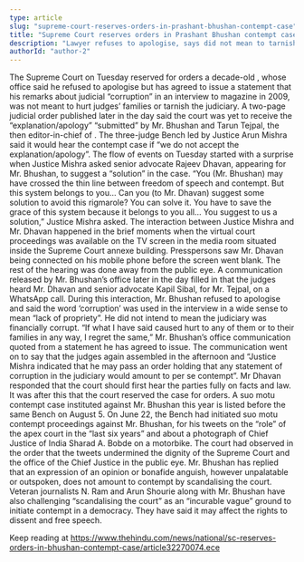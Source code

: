 ```yaml
---
type: article
slug: "supreme-court-reserves-orders-in-prashant-bhushan-contempt-case"
title: "Supreme Court reserves orders in Prashant Bhushan contempt case"
description: "Lawyer refuses to apologise, says did not mean to tarnish judiciary"
authorId: "author-2"
---
```


The Supreme Court on Tuesday reserved for orders a decade-old 
, whose office said he refused to apologise but has agreed to issue a statement that his remarks about judicial “corruption” in an interview to 
magazine in 2009, was not meant to hurt judges’ families or tarnish the judiciary.
A two-page judicial order published later in the day said the court was yet to receive the “explanation/apology” “submitted” by Mr. Bhushan and Tarun Tejpal, the then editor-in-chief of 
.
The three-judge Bench led by Justice Arun Mishra said it would hear the contempt case if “we do not accept the explanation/apology”.
The flow of events on Tuesday started with a surprise when Justice Mishra asked senior advocate Rajeev Dhavan, appearing for Mr. Bhushan, to suggest a “solution” in the case.
“You (Mr. Bhushan) may have crossed the thin line between freedom of speech and contempt. But this system belongs to you... Can you (to Mr. Dhavan) suggest some solution to avoid this rigmarole? You can solve it. You have to save the grace of this system because it belongs to you all... You suggest to us a solution,” Justice Mishra asked.
The interaction between Justice Mishra and Mr. Dhavan happened in the brief moments when the virtual court proceedings was available on the TV screen in the media room situated inside the Supreme Court annexe building. Presspersons saw Mr. Dhavan being connected on his mobile phone before the screen went blank. The rest of the hearing was done away from the public eye.
A communication released by Mr. Bhushan’s office later in the day filled in that the judges heard Mr. Dhavan and senior advocate Kapil Sibal, for Mr. Tejpal, on a WhatsApp call.
During this interaction, Mr. Bhushan refused to apologise and said the word ‘corruption’ was used in the interview in a wide sense to mean “lack of propriety”. He did not intend to mean the judiciary was financially corrupt.
“If what I have said caused hurt to any of them or to their families in any way, I regret the same,” Mr. Bhushan’s office communication quoted from a statement he has agreed to issue.
The communication went on to say that the judges again assembled in the afternoon and “Justice Mishra indicated that he may pass an order holding that any statement of corruption in the judiciary would amount to per se contempt”.
Mr Dhavan responded that the court should first hear the parties fully on facts and law. It was after this that the court reserved the case for orders.
A suo motu contempt case instituted against Mr. Bhushan this year is listed before the same Bench on August 5.
On June 22, the Bench had initiated suo motu contempt proceedings against Mr. Bhushan, for his tweets on the “role” of the apex court in the “last six years” and about a photograph of Chief Justice of India Sharad A. Bobde on a motorbike. The court had observed in the order that the tweets undermined the dignity of the Supreme Court and the office of the Chief Justice in the public eye.
Mr. Bhushan has replied that an expression of an opinion or bonafide anguish, however unpalatable or outspoken, does not amount to contempt by scandalising the court.
Veteran journalists N. Ram and Arun Shourie along with Mr. Bhushan have also 
 challenging “scandalising the court” as an “incurable vague” ground to initiate contempt in a democracy. They have said it may affect the rights to dissent and free speech.

Keep reading at https://www.thehindu.com/news/national/sc-reserves-orders-in-bhushan-contempt-case/article32270074.ece
